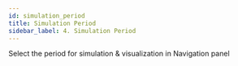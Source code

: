 ```yaml
---
id: simulation_period
title: Simulation Period
sidebar_label: 4. Simulation Period
---
```


Select the period for simulation & visualization in Navigation panel

<Vimeo
    video="https://player.vimeo.com/video/439245164"
    responsive={true}
/>